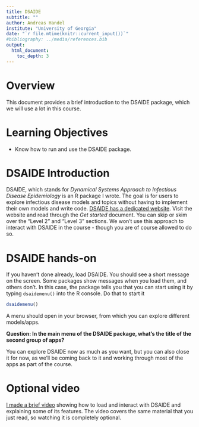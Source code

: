 ```yaml
---
title: DSAIDE
subtitle: ""
author: Andreas Handel
institute: "University of Georgia"
date: "`r file.mtime(knitr::current_input())`"
#bibliography: ../media/references.bib
output: 
  html_document:
    toc_depth: 3
---
```



# Overview
This document provides a brief introduction to the DSAIDE package, which we will use a lot in this course. 

# Learning Objectives
* Know how to run and use the DSAIDE package.


# DSAIDE Introduction

DSAIDE, which stands for _Dynamical Systems Approach to Infectious Disease Epidemiology_ is an R package I wrote. The goal is for users to explore infectious disease models and topics without having to implement their own models and write code. 
[DSAIDE has a dedicated website](https://ahgroup.github.io/DSAIDE/). Visit the website and read through the _Get started_ document. You can skip or skim over the "Level 2" and "Level 3" sections. We won't use this approach to interact with DSAIDE in the course - though you are of course allowed to do so.  

# DSAIDE hands-on

If you haven't done already, load DSAIDE. You should see a short message on the screen. Some packages show messages when you load them, and others don't. In this case, the package tells you that you can start using it by typing `dsaidemenu()` into the R console. Do that to start it

```r
dsaidemenu()
```

A menu should open in your browser, from which you can explore different models/apps.

__Question: In the main menu of the DSAIDE package, what's the title of the second group of apps?__ 


You can explore DSAIDE now as much as you want, but you can also close it for now, as we'll be coming back to it and working through most of the apps as part of the course.


# Optional video
[I made a brief video]() showing how to load and interact with DSAIDE and explaining some of its features. The video covers the same material that you just read, so watching it is completely optional.









